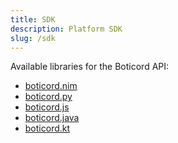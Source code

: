 ```yaml
---
title: SDK
description: Platform SDK
slug: /sdk
---
```


Available libraries for the Boticord API:
- [boticord.nim](/sdk/boticordnim)
- [boticord.py](/sdk/boticordpy)
- [boticord.js](/sdk/boticord.js)
- [boticord.java](/sdk/boticordjava)
- [boticord.kt](/sdk/botikotlin)
